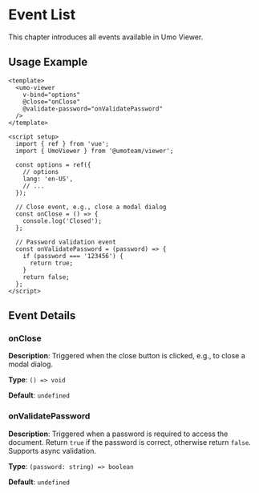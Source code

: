 # Event List

This chapter introduces all events available in Umo Viewer.

## Usage Example

```vue {4-5}
<template>
  <umo-viewer
    v-bind="options"
    @close="onClose"
    @validate-password="onValidatePassword"
  />
</template>

<script setup>
  import { ref } from 'vue';
  import { UmoViewer } from '@umoteam/viewer';

  const options = ref({
    // options
    lang: 'en-US',
    // ...
  });

  // Close event, e.g., close a modal dialog
  const onClose = () => {
    console.log('Closed');
  };

  // Password validation event
  const onValidatePassword = (password) => {
    if (password === '123456') {
      return true;
    }
    return false;
  };
</script>
```

## Event Details

### onClose

**Description**: Triggered when the close button is clicked, e.g., to close a modal dialog.

**Type**: `() => void`

**Default**: `undefined`

### onValidatePassword

**Description**: Triggered when a password is required to access the document. Return `true` if the password is correct, otherwise return `false`. Supports async validation.

**Type**: `(password: string) => boolean`

**Default**: `undefined`
